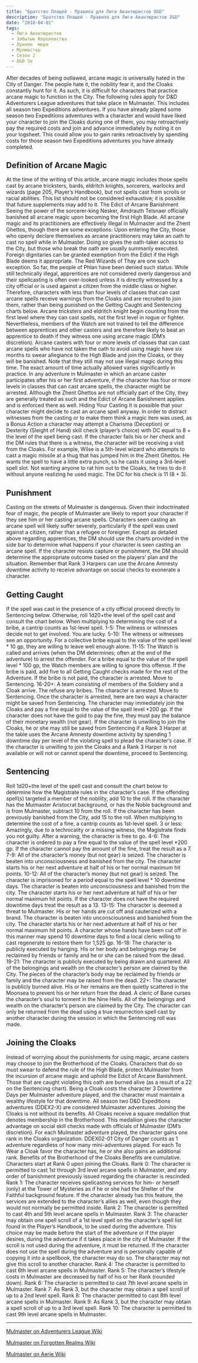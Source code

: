 ```yaml
---
title: "Братство Плащей - Правила для Лиги Авантюристов D&D"
description: "Братство Плащей - Правила для Лиги Авантюристов D&D"
date: "2018-04-01"
tags: 
  - Лига Авантюристов
  - Забытые Королевства
  - Лунное  море
  - Мулмастер
  - Сезон 2
  - D&D 5e
---
```


After decades of being outlawed, arcane magic is universally hated in the City of Danger. The people hate it, the nobility fear it, and the Cloaks constantly hunt for it. As such, it is difficult for characters that practice arcane magic to function in the City. The following rules apply for D&D Adventurers League adventures that take place in Mulmaster. This includes all season two Expeditions adventures. If you have already played some season two Expeditions adventures with a character and would have liked your character to join the Cloaks during one of them, you may retroactively pay the required costs and join and advance immediately by noting it on your logsheet. This could allow you to gain ranks retroactively by spending costs for those season two Expeditions adventures you have already completed.

## Definition of Arcane Magic

At the time of the writing of this article, arcane magic includes those spells cast by arcane tricksters, bards, eldritch knights, sorcerers, warlocks and wizards (page 205, Player’s Handbook), but not spells cast from scrolls or racial abilities. This list should not be considered exhaustive; it is possible that future supplements may add to it. The Edict of Arcane Banishment Seeing the power of the sorcerer-king Nesker, Amdrauth Telsnaer officially banished all arcane magic upon becoming the first High Blade. All arcane magic and its practitioners are effectively illegal in Mulmaster and the Zhent Ghettos, though there are some exceptions: Upon entering the City, those who openly declare themselves as arcane practitioners may take an oath to cast no spell while in Mulmaster. Doing so gives the oath-taker access to the City, but those who break the oath are usually summarily executed. Foreign dignitaries can be granted exemption from the Edict if the High Blade deems it appropriate. The Red Wizards of Thay are one such exception. So far, the people of Phlan have been denied such status. While still technically illegal, apprentices are not considered overly dangerous and their spellcasting is often over-looked unless it is directly witnessed by a city official or is used against a citizen from the middle class or higher. Therefore, characters with less than four levels of classes that can cast arcane spells receive warnings from the Cloaks and are recruited to join them, rather than being punished on the Getting Caught and Sentencing charts below. Arcane tricksters and eldritch knight begin counting from the first level where they can cast spells, not the first level in rogue or fighter. Nevertheless, members of the Watch are not trained to tell the difference between apprentices and other casters and are therefore likely to beat an apprentice to death if they witness one using arcane magic (DM’s discretion). Arcane casters with four or more levels of classes that can cast arcane spells who have not taken the oath to avoid using magic have six months to swear allegiance to the High Blade and join the Cloaks, or they will be banished. Note that they still may not use illegal magic during this time. The exact amount of time actually allowed varies significantly in practice. In any adventure in Mulmaster in which an arcane caster participates after his or her first adventure, if the character has four or more levels in classes that can cast arcane spells, the character might be arrested. Although the Zhent Ghettos are not officially part of the City, they are generally treated as such and the Edict of Arcane Banishment applies and is enforced there as well. Hiding Your Casting It is possible that your character might decide to cast an arcane spell anyway. In order to distract witnesses from the casting or to make them think a magic item was used, as a Bonus Action a character may attempt a Charisma (Deception) or Dexterity (Sleight of Hand) skill check (player’s choice) with DC equal to 8 + the level of the spell being cast. If the character fails his or her check and the DM rules that there is a witness, the character will be receiving a visit from the Cloaks. For example, Wilse is a 5th-level wizard who attempts to cast a magic missile at a thug that has jumped him in the Zhent Ghettos. He wants the spell to have a little extra punch, so he casts it using a 3rd-level spell slot. Not wanting anyone to rat him out to the Cloaks, he tries to do it without anyone realizing he used magic. The DC for his check is 11 (8 + 3).

## Punishment

Casting on the streets of Mulmaster is dangerous. Given their indoctrinated fear of magic, the people of Mulmaster are likely to report your character if they see him or her casting arcane spells. Characters seen casting an arcane spell will likely suffer severely, particularly if the spell was used against a citizen, rather than a refugee or foreigner. Except as detailed above regarding apprentices, the DM should use the charts provided in the side bar to determine what happens if your character is seen casting an arcane spell. If the character resists capture or punishment, the DM should determine the appropriate outcome based on the players’ plan and the situation. Remember that Rank 3 Harpers can use the Arcane Amnesty downtime activity to receive advantage on social checks to exonerate a character.

## Getting Caught

If the spell was cast in the presence of a city official proceed directly to Sentencing below. Otherwise, roll 1d20+the level of the spell cast and consult the chart below. When multiplying to determining the cost of a bribe, a cantrip counts as 1st-level spell. 1-5: The witness or witnesses decide not to get involved. You are lucky. 5-10: The witness or witnesses see an opportunity. For a collective bribe equal to the value of the spell level \* 10 gp, they are willing to leave well enough alone. 11-15: The Watch is called and arrives (when the DM determines; often at the end of the adventure) to arrest the offender. For a bribe equal to the value of the spell level \* 100 gp, the Watch members are willing to ignore this offense. If the bribe is paid, add five to all Getting Caught checks made for the rest of the Adventure. If the bribe is not paid, the character is arrested. Move to Sentencing. 16-20+: A team consisting of members of the Soldiery and a Cloak arrive. The refuse any bribes. The character is arrested. Move to Sentencing. Once the character is arrested, here are two ways a character might be saved from Sentencing. The character may immediately join the Cloaks and pay a fine equal to the value of the spell level \*200 gp. If the character does not have the gold to pay the fine, they must pay the balance of their monetary wealth (not gear). If the character is unwilling to join the Cloaks, he or she may still be saved from Sentencing if a Rank 3 Harper at the table uses the Arcane Amnesty downtime activity by spending 1 downtime day per level of the violating spell to plead the character’s case. If the character is unwilling to join the Cloaks and a Rank 3 Harper is not available or will not or cannot spend the downtime, proceed to Sentencing.

## Sentencing

Roll 1d20+the level of the spell cast and consult the chart below to determine how the Magistrate rules in the character’s case. If the offending spell(s) targeted a member of the nobility, add 10 to the roll. If the character has the Mulmaster Aristocrat background, or has the Noble background and is from Mulmaster, subtract 10 from the roll. If the character has been previously banished from the City, add 15 to the roll. When multiplying to determine the cost of a fine, a cantrip counts as 1st-level spell. 3 or less: Amazingly, due to a technicality or a missing witness, the Magistrate finds you not guilty. After a warning, the character is free to go. 4-6: The character is ordered to pay a fine equal to the value of the spell level \*200 gp. If the character cannot pay the amount of the fine, treat the result as a 7. 7-9: All of the character’s money (but not gear) is seized. The character is beaten into unconsciousness and banished from the city. The character starts his or her next adventure at half of his or her normal maximum hit points. 10-12: All of the character’s money (but not gear) is seized. The character is imprisoned for a period equal to the spell level \* 10 downtime days. The character is beaten into unconsciousness and banished from the city. The character starts his or her next adventure at half of his or her normal maximum hit points. If the character does not have the required downtime days treat the result as a 13. 13-15: The character is deemed a threat to Mulmaster. His or her hands are cut off and cauterized with a brand. The character is beaten into unconsciousness and banished from the city. The character starts his or her next adventure at half of his or her normal maximum hit points. A character whose hands have been cut off in this manner may spend 10 downtime days to find a local cleric willing to cast regenerate to restore them for 1,525 gp. 16-18: The character is publicly executed by hanging. His or her body and belongings may be reclaimed by friends or family and he or she can be raised from the dead. 19-21: The character is publicly executed by being drawn and quartered. All of the belongings and wealth on the character’s person are claimed by the City. The pieces of the character’s body may be reclaimed by friends or family and the character may be raised from the dead. 22+: The character is publicly burned alive. His or her remains are then quietly scattered in the Moonsea to prevent his or her return from the dead. A cleric of Bane curses the character’s soul to torment in the Nine Hells. All of the belongings and wealth on the character’s person are claimed by the City. The character can only be returned from the dead using a true resurrection spell cast by another character during the session in which the Sentencing roll was made.

## Joining the Cloaks

Instead of worrying about the punishments for using magic, arcane casters may choose to join the Brotherhood of the Cloaks. Characters that do so must swear to defend the rule of the High Blade, protect Mulmaster from the incursion of arcane magic and uphold the Edict of Arcane Banishment. Those that are caught violating this oath are burned alive (as a result of a 22 on the Sentencing chart). Being a Cloak costs the character 3 Downtime Days per Mulmaster adventure played, and the character must maintain a wealthy lifestyle for that downtime. All season two D&D Expeditions adventures (DDEX2-X) are considered Mulmaster adventures. Joining the Cloaks is not without its benefits. All Cloaks receive a square medallion that denotes membership in the Brotherhood. This medallion gives the character advantage on social skill checks made with officials of Mulmaster (DM’s discretion). For each Mulmaster adventure played, the character gains one rank in the Cloaks organization. DDEX02-01 City of Danger counts as 1 adventure regardless of how many mini-adventures played. For each To Wear a Cloak favor the character has, he or she also gains an additional rank. Benefits of the Brotherhood of the Cloaks Benefits are cumulative. Characters start at Rank 0 upon joining the Cloaks. Rank 0: The character is permitted to cast 1st through 3rd level arcane spells in Mulmaster, and any order of banishment previously issued regarding the character is rescinded. Rank 1: The character receives spellcasting services for him- or herself (only) at the Tower of Mysteries as if he or she had the Shelter of the Faithful background feature. If the character already has this feature, the services are extended to the character’s allies as well, even though they would not normally be permitted inside. Rank 2: The character is permitted to cast 4th and 5th level arcane spells in Mulmaster. Rank 3: The character may obtain one spell scroll of a 1st level spell on the character’s spell list found in the Player’s Handbook, to be used during the adventure. This choice may be made before the start of the adventure or if the player desires, during the adventure if it takes place in the city of Mulmaster. If the scroll is not used during the adventure, it must be returned. If the character does not use the spell during the adventure and is personally capable of copying it into a spellbook, the character may do so. The character may not give this scroll to another character. Rank 4: The character is permitted to cast 6th level arcane spells in Mulmaster. Rank 5: The character’s lifestyle costs in Mulmaster are decreased by half of his or her Rank (rounded down). Rank 6: The character is permitted to cast 7th level arcane spells in Mulmaster. Rank 7: As Rank 3, but the character may obtain a spell scroll of up to a 2nd level spell. Rank 8: The character permitted to cast 8th level arcane spells in Mulmaster. Rank 9: As Rank 3, but the character may obtain a spell scroll of up to a 3rd level spell. Rank 10: The character is permitted to cast 9th level arcane spells in Mulmaster.

* * *

[Mulmaster on Adventurers League Wiki](https://adventurersleague.wikia.com/wiki/Mulmaster)

[Mulmaster on Forgotten Realms Wiki](https://forgottenrealms.wikia.com/wiki/Mulmaster) 

[Mulmaster on Aerie Wiki](http://wiki.aerie.ru/wiki/%D0%9C%D1%83%D0%BB%D0%BC%D0%B0%D1%81%D1%82%D0%B5%D1%80)

